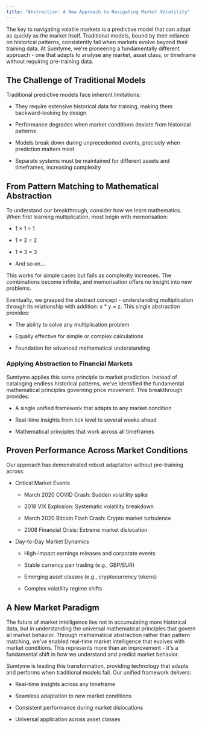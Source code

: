 ```yaml
---
title: "Abstraction: A New Approach to Navigating Market Volatility"
---
```


The key to navigating volatile markets is a predictive model that can adapt as quickly as the market itself. Traditional models, bound by their reliance on historical patterns, consistently fail when markets evolve beyond their training data. At Sumtyme, we're pioneering a fundamentally different approach - one that adapts to analyse any market, asset class, or timeframe without requiring pre-training data.

## The Challenge of Traditional Models

Traditional predictive models face inherent limitations:

* They require extensive historical data for training, making them backward-looking by design

* Performance degrades when market conditions deviate from historical patterns

* Models break down during unprecedented events, precisely when prediction matters most

* Separate systems must be maintained for different assets and timeframes, increasing complexity

## From Pattern Matching to Mathematical Abstraction

To understand our breakthrough, consider how we learn mathematics. When first learning multiplication, most begin with memorisation:

* 1 × 1 = 1

* 1 × 2 = 2

* 1 × 3 = 3

* And so on...

This works for simple cases but fails as complexity increases. The combinations become infinite, and memorisation offers no insight into new problems.

Eventually, we grasped the abstract concept - understanding multiplication through its relationship with addition: x \* y = z. This single abstraction provides:

* The ability to solve any multiplication problem

* Equally effective for simple or complex calculations

* Foundation for advanced mathematical understanding

### Applying Abstraction to Financial Markets

Sumtyme applies this same principle to market prediction. Instead of cataloging endless historical patterns, we've identified the fundamental mathematical principles governing price movement. This breakthrough provides:

* A single unified framework that adapts to any market condition

* Real-time insights from tick level to several weeks ahead

* Mathematical principles that work across all timeframes

## Proven Performance Across Market Conditions

Our approach has demonstrated robust adaptation without pre-training across:

* Critical Market Events

  * March 2020 COVID Crash: Sudden volatility spike

  * 2018 VIX Explosion: Systematic volatility breakdown

  * March 2020 Bitcoin Flash Crash: Crypto market turbulence

  * 2008 Financial Crisis: Extreme market dislocation

* Day-to-Day Market Dynamics

  * High-impact earnings releases and corporate events

  * Stable currency pair trading (e.g., GBP/EUR)

  * Emerging asset classes (e.g., cryptocurrency tokens)

  * Complex volatility regime shifts

## A New Market Paradigm

The future of market intelligence lies not in accumulating more historical data, but in understanding the universal mathematical principles that govern all market behavior. Through mathematical abstraction rather than pattern matching, we've enabled real-time market intelligence that evolves with market conditions. This represents more than an improvement - it's a fundamental shift in how we understand and predict market behavior.

Sumtyme is leading this transformation, providing technology that adapts and performs when traditional models fail. Our unified framework delivers:

* Real-time insights across any timeframe

* Seamless adaptation to new market conditions

* Consistent performance during market dislocations

* Universal application across asset classes